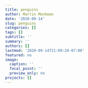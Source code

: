 ```yaml
---
title: penguins
author: Martin Monkman
date: '2020-09-14'
slug: penguins
categories: []
tags: []
subtitle: ''
summary: ''
authors: []
lastmod: '2020-09-14T21:09:28-07:00'
featured: no
image:
  caption: ''
  focal_point: ''
  preview_only: no
projects: []
---
```


